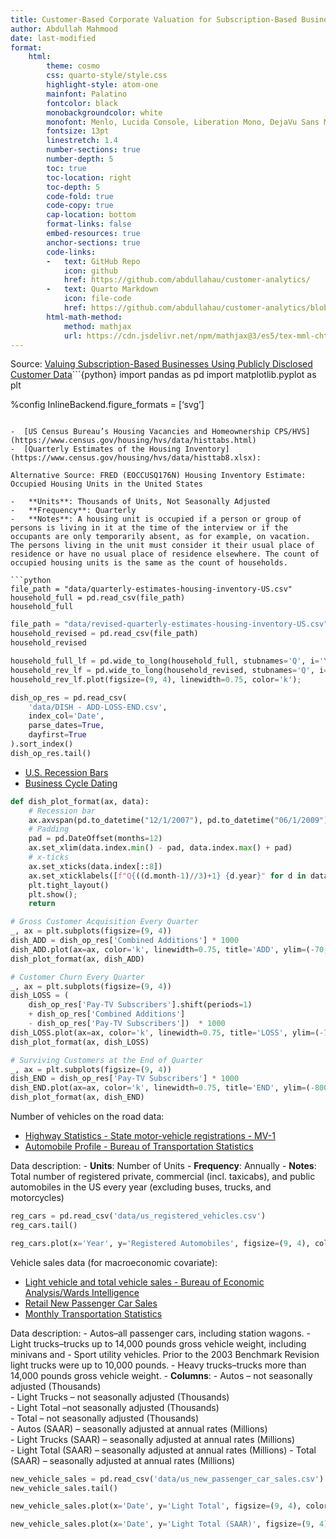 ```yaml
---
title: Customer-Based Corporate Valuation for Subscription-Based Businesses
author: Abdullah Mahmood
date: last-modified
format:
    html:
        theme: cosmo
        css: quarto-style/style.css        
        highlight-style: atom-one        
        mainfont: Palatino
        fontcolor: black
        monobackgroundcolor: white
        monofont: Menlo, Lucida Console, Liberation Mono, DejaVu Sans Mono, Bitstream Vera Sans Mono, Courier New, monospace
        fontsize: 13pt
        linestretch: 1.4
        number-sections: true
        number-depth: 5
        toc: true
        toc-location: right
        toc-depth: 5
        code-fold: true
        code-copy: true
        cap-location: bottom
        format-links: false
        embed-resources: true
        anchor-sections: true
        code-links:   
        -   text: GitHub Repo
            icon: github
            href: https://github.com/abdullahau/customer-analytics/
        -   text: Quarto Markdown
            icon: file-code
            href: https://github.com/abdullahau/customer-analytics/blob/main/buyer-behavior-summary-transaction-log.qmd
        html-math-method:
            method: mathjax
            url: https://cdn.jsdelivr.net/npm/mathjax@3/es5/tex-mml-chtml.js
---
```


Source: [Valuing Subscription-Based Businesses Using Publicly Disclosed Customer Data](https://papers.ssrn.com/sol3/papers.cfm?abstract_id=2701093)```{python}
import pandas as pd
import matplotlib.pyplot as plt

%config InlineBackend.figure_formats = ['svg']
```

-  [US Census Bureau’s Housing Vacancies and Homeownership CPS/HVS](https://www.census.gov/housing/hvs/data/histtabs.html) 
-  [Quarterly Estimates of the Housing Inventory](https://www.census.gov/housing/hvs/data/histtab8.xlsx):

Alternative Source: FRED (EOCCUSQ176N) Housing Inventory Estimate: Occupied Housing Units in the United States

-   **Units**: Thousands of Units, Not Seasonally Adjusted
-   **Frequency**: Quarterly
-   **Notes**: A housing unit is occupied if a person or group of persons is living in it at the time of the interview or if the occupants are only temporarily absent, as for example, on vacation. The persons living in the unit must consider it their usual place of residence or have no usual place of residence elsewhere. The count of occupied housing units is the same as the count of households.

```python
file_path = "data/quarterly-estimates-housing-inventory-US.csv"
household_full = pd.read_csv(file_path)
household_full
```

```python
file_path = "data/revised-quarterly-estimates-housing-inventory-US.csv"
household_revised = pd.read_csv(file_path)
household_revised
```

```python
household_full_lf = pd.wide_to_long(household_full, stubnames='Q', i='Year', j='Quarter').sort_index().rename(columns={'Q':'Total Household'})
household_rev_lf = pd.wide_to_long(household_revised, stubnames='Q', i='Year', j='Quarter').sort_index().rename(columns={'Q':'Total Household'})
household_rev_lf.plot(figsize=(9, 4), linewidth=0.75, color='k');
```

```python
dish_op_res = pd.read_csv(
    'data/DISH - ADD-LOSS-END.csv', 
    index_col='Date', 
    parse_dates=True, 
    dayfirst=True
).sort_index()
dish_op_res.tail()
```

- [U.S. Recession Bars](https://fredhelp.stlouisfed.org/fred/data/understanding-the-data/recession-bars/)
- [Business Cycle Dating](https://www.nber.org/research/business-cycle-dating)

```python
def dish_plot_format(ax, data):
    # Recession bar
    ax.axvspan(pd.to_datetime("12/1/2007"), pd.to_datetime("06/1/2009"), color='gray', alpha=0.3)
    # Padding
    pad = pd.DateOffset(months=12)
    ax.set_xlim(data.index.min() - pad, data.index.max() + pad)
    # x-ticks
    ax.set_xticks(data.index[::8])
    ax.set_xticklabels([f"Q{((d.month-1)//3)+1} {d.year}" for d in data.index[::8]], rotation=45)
    plt.tight_layout()
    plt.show();
    return
```

```python
# Gross Customer Acquisition Every Quarter
_, ax = plt.subplots(figsize=(9, 4))
dish_ADD = dish_op_res['Combined Additions'] * 1000
dish_ADD.plot(ax=ax, color='k', linewidth=0.75, title='ADD', ylim=(-70, 1200))
dish_plot_format(ax, dish_ADD)
```

```python
# Customer Churn Every Quarter
_, ax = plt.subplots(figsize=(9, 4))
dish_LOSS = (
    dish_op_res['Pay-TV Subscribers'].shift(periods=1) 
    + dish_op_res['Combined Additions'] 
    - dish_op_res['Pay-TV Subscribers'])  * 1000
dish_LOSS.plot(ax=ax, color='k', linewidth=0.75, title='LOSS', ylim=(-70,1000))
dish_plot_format(ax, dish_LOSS)
```

```python
# Surviving Customers at the End of Quarter
_, ax = plt.subplots(figsize=(9, 4))
dish_END = dish_op_res['Pay-TV Subscribers'] * 1000
dish_END.plot(ax=ax, color='k', linewidth=0.75, title='END', ylim=(-800,16000))
dish_plot_format(ax, dish_END)
```

Number of vehicles on the road data: 

-  [Highway Statistics - State motor-vehicle registrations - MV-1](https://www.fhwa.dot.gov/policyinformation/statistics.cfm)
-  [Automobile Profile - Bureau of Transportation Statistics](https://www.bts.gov/content/automobile-profile)

Data description:
-   **Units**: Number of Units
-   **Frequency**: Annually
-   **Notes**: Total number of registered private, commercial (incl. taxicabs), and public automobiles in the US every year (excluding buses, trucks, and motorcycles)

```python
reg_cars = pd.read_csv('data/us_registered_vehicles.csv')
reg_cars.tail()
```

```python
reg_cars.plot(x='Year', y='Registered Automobiles', figsize=(9, 4), color='k', linewidth=0.75);
```

Vehicle sales data (for macroeconomic covariate):

- [Light vehicle and total vehicle sales - Bureau of Economic Analysis/Wards Intelligence](https://www.bea.gov/data/consumer-spending/main)
- [Retail New Passenger Car Sales](https://www.bts.gov/content/retaila-new-passenger-car-sales-thousands-units)
- [Monthly Transportation Statistics](https://data.bts.gov/Research-and-Statistics/Monthly-Transportation-Statistics/crem-w557/about_data)

Data description:
-  Autos--all passenger cars, including station wagons.
-  Light trucks--trucks up to 14,000 pounds gross vehicle weight, including minivans and
-  Sport utility vehicles.  Prior to the 2003 Benchmark Revision light trucks were up to 10,000 pounds.
-  Heavy trucks--trucks more than 14,000 pounds gross vehicle weight.
-  **Columns**:
    -  Autos  -- not seasonally adjusted (Thousands)	
    -  Light Trucks  -- not seasonally adjusted (Thousands) 	
    -  Light Total  --not seasonally adjusted (Thousands)	
    -  Total  -- not seasonally adjusted (Thousands)	
    -  Autos (SAAR) -- seasonally adjusted at annual rates (Millions)	
    -  Light Trucks (SAAR) -- seasonally adjusted at annual rates (Millions)	
    -  Light Total (SAAR) -- seasonally adjusted at annual rates (Millions)	
    -  Total (SAAR) -- seasonally adjusted at annual rates (Millions)

```python
new_vehicle_sales = pd.read_csv('data/us_new_passenger_car_sales.csv')
new_vehicle_sales.tail()
```

```python
new_vehicle_sales.plot(x='Date', y='Light Total', figsize=(9, 4), color='k', linewidth=0.75);
```

```python
new_vehicle_sales.plot(x='Date', y='Light Total (SAAR)', figsize=(9, 4), color='k', linewidth=0.75);
```

